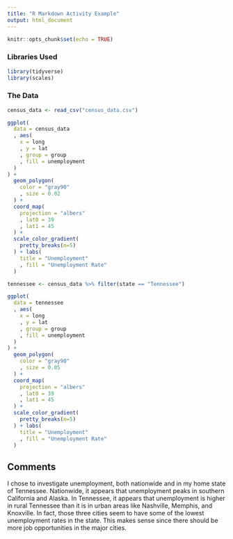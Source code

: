 ```yaml
---
title: "R Markdown Activity Example"
output: html_document
---
```


```r
knitr::opts_chunk$set(echo = TRUE)
```

### Libraries Used
```r
library(tidyverse)
library(scales)
```

### The Data
```r
census_data <- read_csv("census_data.csv")
```

```r
ggplot(
  data = census_data
  , aes(
    x = long
    , y = lat
    , group = group
    , fill = unemployment
  )
) +
  geom_polygon(
    color = "gray90"
    , size = 0.02
  ) + 
  coord_map(
    projection = "albers"
    , lat0 = 39
    , lat1 = 45
  ) +
  scale_color_gradient(
    pretty_breaks(n=5)
  ) + labs(
    title = "Unemployment"
    , fill = "Unemployment Rate"
  ) 
```


```r
tennessee <- census_data %>% filter(state == "Tennessee")

ggplot(
  data = tennessee
  , aes(
    x = long
    , y = lat
    , group = group
    , fill = unemployment
  )
) +
  geom_polygon(
    color = "gray90"
    , size = 0.05
  ) + 
  coord_map(
    projection = "albers"
    , lat0 = 39
    , lat1 = 45
  ) +
  scale_color_gradient(
    pretty_breaks(n=5)
  ) + labs(
    title = "Unemployment"
    , fill = "Unemployment Rate"
  ) 
```

## Comments
I chose to investigate unemployment, both nationwide and in my home state of Tennessee. Nationwide, it appears that unemployment peaks in southern California and Alaska. In Tennessee, it appears that unemployment is higher in rural Tennessee than it is in urban areas like Nashville, Memphis, and Knoxville. In fact, those three cities seem to have some of the lowest unemployment rates in the state. This makes sense since there should be more job opportunities in the major cities. 
